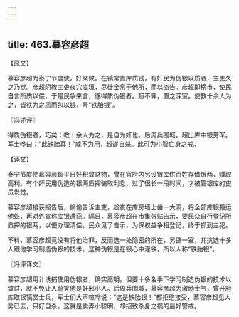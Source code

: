 ```yaml
---
---
---
```

title: 463.慕容彦超
---



【原文】

慕容彦超为泰宁节度使，好聚敛。在镇常置库质钱，有奸民为伪银以质者，主吏久之乃觉。彦超阴教主吏夜穴库垣，尽徙金帛于他所，而以盗告。彦超即榜市，使民自言所质以偿，于是民争来言，遂得质伪银者。超不罪，置之深室。使教十余人为之，皆铁为之质而包以银，号“铁胎银”。

〖冯述评〗

得质伪银者，巧矣；教十余人为之，是自为奸也。后周兵围城，超出库中银劳军。军士哗曰：“此铁胎耳！”咸不为用，超遂自杀。此可为小智亡身之戒。

【译文】

泰宁节度使慕容彦超平日好积敛财物，曾在官府内另设银库供百姓存借银两，赚取高利。有个奸民用伪造的银两质押骗取利息，过了很长一段时间，才被管银库的吏员发觉。

慕容彦超接获报告后，偷偷告诉主吏，趁夜在库房墙上凿一大洞，将全部库银搬运他处，再对外宣称库银遭窃。隔日，慕容彦超在市集张贴告示，要民众自行登记所质押的银两，以便办理清偿。民众见了告示，为保权益争相登记，终于抓到主犯。

不料，慕容彦超竟没有将他治罪，反而选一处隐密的所在，另辟一室，并挑选十多人跟他学习制造伪银的技术。这种伪银是在银心中灌铁，所以人称“铁胎银”。

〖冯评译文〗

慕容彦超用计诱捕使用伪银者，确实高明。但要十多名手下学习制造伪银的技术以敛财，就不免让人耻笑他是奸邪小人。后周兵围城，慕容彦超为激励士气，曾开府库取银犒赏士兵，军士们大声喧哗说：“这是铁胎银！”都拒绝接受，慕容彦超见大势已去，只好自杀。这就是卖弄小聪明，却招致杀身之祸的最好警戒。